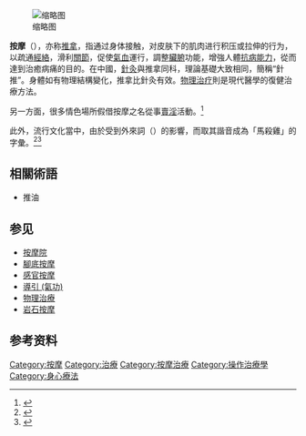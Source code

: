 {{Refimprove|time=2013-8-23}}
[[File:Aroma_Massage.jpg|缩略图]]

{{commonscat|Massage}}

'''按摩'''（{{Lang-fr|Massage}}），亦称[[推拿|推拿]]，指通过身体接触，对皮肤下的肌肉进行积压或拉伸的行为，以疏通[[經絡|經絡]]，滑利[[關節|關節]]，促使[[氣血|氣血]]運行，調整[[臟腑|臟腑]]功能，增強人體[[抗病能力|抗病能力]]，從而達到治癒病痛的目的。在中國，[[針灸|針灸]]與推拿同科，理論基礎大致相同，簡稱“針推”。身體如有物理結構變化，推拿比針灸有效。[[物理治疗|物理治疗]]則是現代醫學的復健治療方法。

另一方面，很多情色場所假借按摩之名從事[[賣淫|賣淫]]活動。<ref>{{cite news |author1=FM93交通之声记者 |date=2016-06-15 |title=义乌多名外籍女子公园搭讪路人 一查发现有站街招嫖的嫌疑_新蓝网 |script-title= |trans-title= |url=http://n.cztv.com/news/12095800.html |dead-url=no |format=html |editor1=李景兰 |department=首页 |work=n.cztv.com |type= |series=正文 |language=zh-Hans |volume= |issue=2016-06-15 08:32 |others= |edition=1st |location=义乌市 |publisher=新蓝网 |publication-date=2016-06-15 |agency=新蓝网·浙江网络广播电视台 |page=1 |id= |archive-url=https://web.archive.org/web/20211117195151/http://n.cztv.com/news/12095800.html |archive-date=2021-11-17 |access-date=2017-05-24 |via= |registration= |subscription= |lay-url= |lay-source= |lay-date= |quote=6月8日晚，义乌市公安局采取统一行动，对义乌市区宾王商贸区内外籍卖淫人员进行统一收网，抓获多名外籍卖淫女。 |postscript= |ref= }}</ref>

此外，流行文化當中，由於受到外來詞（{{Lang-fr|Massage}}）的影響，而取其諧音成為「馬殺雞」的字彙。<ref>{{cite web |url=https://www.zhihu.com/question/28361005 |title=第一次去大保健是一种怎样的感受? - 知乎 |date=2015-09-04 |department= |website=www.zhihu.com |series=健康 |publisher=知乎 |location= |page=1 |at= |language=zh |script-title= |trans-title= |type= |format=htm |archive-url=https://web.archive.org/web/20160916080945/http://www.zhihu.com/question/28361005 |archive-date=2016-09-16 |dead-url=no |access-date=2017-05-24 |quote= |ref= |postscript= |subscription= |registration= }}</ref><ref>{{cite news |date=2015-11-27 |title=面对超火辣美女按摩师 小伙做了永生难忘的马杀鸡 |script-title= |trans-title= |url=http://v.ifeng.com/vblog/fun/201511/049eca75-49ac-4b99-8ed6-6deb0a5979d9.shtml |dead-url=no |format=shtml |department=播客 |newspaper=v.ifeng.com |type= |series=精选 |language=zh-cn |volume= |issue=2015-11-27 16:46:00 |others= |edition=1st |location= |publisher=凤凰网 |publication-date=2015-11-27 |agency=凤凰网 |page=1 |archive-url=https://web.archive.org/web/20210211141103/http://v.ifeng.com/vblog/fun/201511/049eca75-49ac-4b99-8ed6-6deb0a5979d9.shtml |archive-date=2021-02-11 |access-date=2017-05-24 |via= |registration= |subscription= |lay-url= |lay-source= |lay-date= |quote=按摩 恶作剧 |postscript= |ref= }}</ref>

==相關術語==
* 推油

== 参见 ==
* [[按摩院|按摩院]]
* [[腳底按摩|腳底按摩]]
* [[感官按摩|感官按摩]]
* [[導引_(氣功)|導引 (氣功)]]
* [[物理治療|物理治療]]
* [[岩石按摩|岩石按摩]]
==参考资料==
{{reflist}}

{{Nudity}}
{{Authority control}}
[[Category:按摩|Category:按摩]]
[[Category:治療|Category:治療]]
[[Category:按摩治療|Category:按摩治療]]
[[Category:操作治療學|Category:操作治療學]]
[[Category:身心療法|Category:身心療法]]